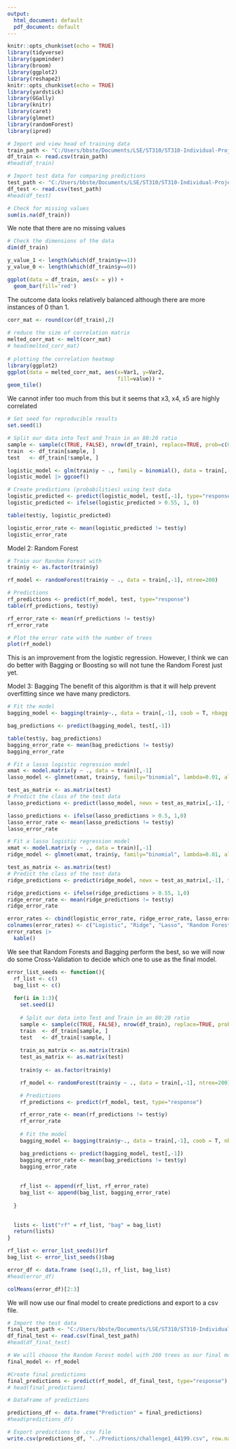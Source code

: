 ```yaml
---
output:
  html_document: default
  pdf_document: default
---
```

```r
knitr::opts_chunk$set(echo = TRUE)
library(tidyverse) 
library(gapminder) 
library(broom)
library(ggplot2)
library(reshape2)
knitr::opts_chunk$set(echo = TRUE)
library(yardstick)
library(GGally)
library(knitr)
library(caret)
library(glmnet)
library(randomForest)
library(ipred)
```

```r
# Import and view head of training data
train_path <- "C:/Users/bbste/Documents/LSE/ST310/ST310-Individual-Project/Data/ST310_challenge1_train.csv"
df_train <- read.csv(train_path)
#head(df_train)
```

```r
# Import test data for comparing predictions
test_path <- "C:/Users/bbste/Documents/LSE/ST310/ST310-Individual-Project/Data/ST310_challenge1_test.csv"
df_test <- read.csv(test_path)
#head(df_test)
```


```r
# Check for missing values
sum(is.na(df_train))
```
We note that there are no missing values
```r
# Check the dimensions of the data
dim(df_train)
```
```r
y_value_1 <- length(which(df_train$y==1))
y_value_0 <- length(which(df_train$y==0)) 
```

```r
ggplot(data = df_train, aes(x = y)) + 
  geom_bar(fill='red')
```
The outcome data looks relatively balanced although there are more instances of 0 than 1.

```r
corr_mat <- round(cor(df_train),2)
 
# reduce the size of correlation matrix
melted_corr_mat <- melt(corr_mat)
# head(melted_corr_mat)
 
# plotting the correlation heatmap
library(ggplot2)
ggplot(data = melted_corr_mat, aes(x=Var1, y=Var2,
                                   fill=value)) +
geom_tile()
```
We cannot infer too much from this but it seems that x3, x4, x5 are highly correlated

```r
# Set seed for reproducible results
set.seed(1)

# Split our data into Test and Train in an 80:20 ratio
sample <- sample(c(TRUE, FALSE), nrow(df_train), replace=TRUE, prob=c(0.8,0.2))
train  <- df_train[sample, ]
test   <- df_train[!sample, ]
```

```r
logistic_model <- glm(train$y ~ ., family = binomial(), data = train[,-1])
logistic_model |> ggcoef()
```
```r
# Create predictions (probabilities) using test data 
logistic_predicted <- predict(logistic_model, test[,-1], type="response")
logistic_predicted <- ifelse(logistic_predicted > 0.55, 1, 0)
```

```r
table(test$y, logistic_predicted)
```
```r
logistic_error_rate <- mean(logistic_predicted != test$y)
logistic_error_rate
```
Model 2: Random Forest
```r
# Train our Random Forest with 
train$y <- as.factor(train$y)

rf_model <- randomForest(train$y ~ ., data = train[,-1], ntree=200)
```


```r
# Predictions
rf_predictions <- predict(rf_model, test, type="response")
table(rf_predictions, test$y)
```

```r
rf_error_rate <- mean(rf_predictions != test$y)
rf_error_rate
```

```r
# Plot the error rate with the number of trees
plot(rf_model)
```
This is an improvement from the logistic regression. However, I think we can do better with Bagging or Boosting so will not tune the Random Forest just yet.

Model 3: Bagging
The benefit of this algorithm is that it will help prevent overfitting since we have many predictors.
```r
# Fit the model
bagging_model <- bagging(train$y~., data = train[,-1], coob = T, nbagg = 200 )
```

```r
bag_predictions <- predict(bagging_model, test[,-1])
```

```r
table(test$y, bag_predictions)
bagging_error_rate <- mean(bag_predictions != test$y)
bagging_error_rate
```

```r
# Fit a lasso logistic regression model
xmat <- model.matrix(y ~ ., data = train)[,-1]
lasso_model <- glmnet(xmat, train$y, family="binomial", lambda=0.01, alpha = 1)
```

```r
test_as_matrix <- as.matrix(test)
# Predict the class of the test data
lasso_predictions <- predict(lasso_model, newx = test_as_matrix[,-1], type = "response")
```

```r
lasso_predictions <- ifelse(lasso_predictions > 0.5, 1,0)
lasso_error_rate <- mean(lasso_predictions != test$y)
lasso_error_rate
```

```r
# Fit a lasso logistic regression model
xmat <- model.matrix(y ~ ., data = train)[,-1]
ridge_model <- glmnet(xmat, train$y, family="binomial", lambda=0.01, alpha = 0)
```

```r
test_as_matrix <- as.matrix(test)
# Predict the class of the test data
ridge_predictions <- predict(ridge_model, newx = test_as_matrix[,-1], type = "response")
```

```r
ridge_predictions <- ifelse(ridge_predictions > 0.55, 1,0)
ridge_error_rate <- mean(ridge_predictions != test$y)
ridge_error_rate
```

```r
error_rates <- cbind(logistic_error_rate, ridge_error_rate, lasso_error_rate, rf_error_rate, bagging_error_rate)
colnames(error_rates) <- c("Logistic", "Ridge", "Lasso", "Random Forest", "Bagging")
error_rates |>
  kable()
```
We see that Random Forests and Bagging perform the best, so we will now do some Cross-Validation to decide which one to use as the final model.

```r
error_list_seeds <- function(){
  rf_list <- c()
  bag_list <- c()
  
  for(i in 1:3){
    set.seed(i)
  
    # Split our data into Test and Train in an 80:20 ratio
    sample <- sample(c(TRUE, FALSE), nrow(df_train), replace=TRUE, prob=c(0.8,0.2))
    train  <- df_train[sample, ]
    test   <- df_train[!sample, ]
    
    train_as_matrix <- as.matrix(train)
    test_as_matrix <- as.matrix(test)
    
    train$y <- as.factor(train$y)

    rf_model <- randomForest(train$y ~ ., data = train[,-1], ntree=200)

    # Predictions
    rf_predictions <- predict(rf_model, test, type="response")

    rf_error_rate <- mean(rf_predictions != test$y)
    rf_error_rate
    
    # Fit the model
    bagging_model <- bagging(train$y~., data = train[,-1], coob = T, nbagg = 200)

    bag_predictions <- predict(bagging_model, test[,-1])
    bagging_error_rate <- mean(bag_predictions != test$y)
    bagging_error_rate
  
    
    rf_list <- append(rf_list, rf_error_rate)
    bag_list <- append(bag_list, bagging_error_rate)
    
  }
  

  lists <- list("rf" = rf_list, "bag" = bag_list)
  return(lists)
}

```

```r
rf_list <- error_list_seeds()$rf
bag_list <- error_list_seeds()$bag
```

```r
error_df <- data.frame (seq(1,3), rf_list, bag_list)
#head(error_df)
```

```r
colMeans(error_df)[2:3]
```

We will now use our final model to create predictions and export to a csv file.

```r
# Import the test data 
final_test_path <- "C:/Users/bbste/Documents/LSE/ST310/ST310-Individual-Project/Data/ST310_challenge1_test.csv"
df_final_test <- read.csv(final_test_path)
#head(df_final_test)
```


```r
# We will choose the Random Forest model with 200 trees as our final model
final_model <- rf_model

#Create final predictions
final_predictions <- predict(rf_model, df_final_test, type="response")
# head(final_predictions)
```

```r
# DataFrame of predictions

predictions_df <- data.frame("Prediction" = final_predictions)
#head(predictions_df)
```


```r
# Export predictions to .csv file
write.csv(predictions_df, "../Predictions/challenge1_44199.csv", row.names=FALSE)
```




